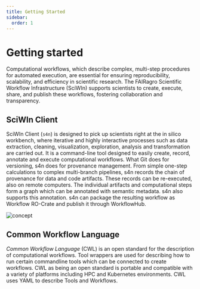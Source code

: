 ```yaml
--- 
title: Getting Started
sidebar:
  order: 1
---
```


# Getting started
Computational workflows, which describe complex, multi-step procedures for automated execution, are essential for ensuring reproducibility, scalability, and efficiency in scientific research. The FAIRagro Scientific Workflow Infrastructure (SciWIn) supports scientists to create, execute, share, and publish these workflows, fostering collaboration and transparency.

## SciWIn Client
SciWIn Client (`s4n`) is designed to pick up scientists right at the in silico workbench, where iterative and highly interactive processes such as data extraction, cleaning, visualization, exploration, analysis and transformation are carried out. It is a command-line tool designed to easily create, record, annotate and execute computational workflows. What Git does for versioning, s4n does for provenance management. From simple one-step calculations to complex multi-branch pipelines, s4n records the chain of provenance for data and code artifacts. These records can be re-executed, also on remote computers. The individual artifacts and computational steps form a graph which can be annotated with semantic metadata. s4n also supports this annotation. s4n can package the resulting workflow as Workflow RO-Crate and publish it through WorkflowHub.

![concept](../../../assets/concept_diagram.svg)

## Common Workflow Language
*Common Workflow Language* (CWL) is an open standard for the description of computational workflows. Tool wrappers are used for describing how to run certain commandline tools which can be connected to create workflows. 
CWL as being an open standard is portable and compatible with a variety of platforms including HPC and Kubernetes environments. CWL uses YAML to describe Tools and Workflows.

